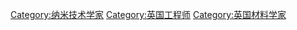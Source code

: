 [[Category:纳米技术学家|Category:纳米技术学家]]
[[Category:英国工程师|Category:英国工程师]]
[[Category:英国材料学家|Category:英国材料学家]]